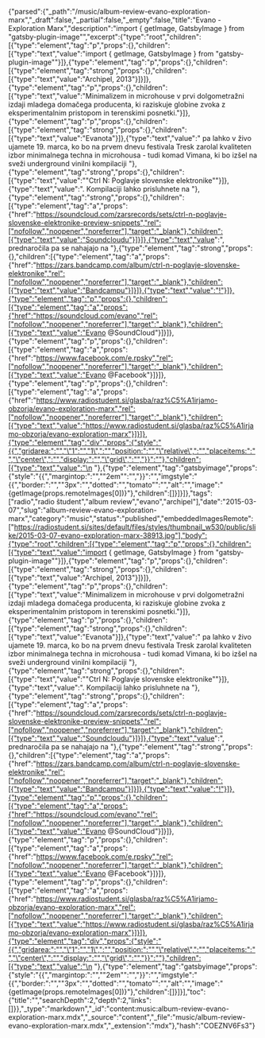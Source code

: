 {"parsed":{"_path":"/music/album-review-evano-exploration-marx","_draft":false,"_partial":false,"_empty":false,"title":"Evano - Exploration Marx","description":"import { getImage, GatsbyImage } from \"gatsby-plugin-image\"","excerpt":{"type":"root","children":[{"type":"element","tag":"p","props":{},"children":[{"type":"text","value":"import { getImage, GatsbyImage } from \"gatsby-plugin-image\""}]},{"type":"element","tag":"p","props":{},"children":[{"type":"element","tag":"strong","props":{},"children":[{"type":"text","value":"Archipel, 2013"}]}]},{"type":"element","tag":"p","props":{},"children":[{"type":"text","value":"Minimalizem in microhouse v prvi dolgometražni izdaji mladega domačega producenta, ki raziskuje globine zvoka z eksperimentalnim pristopom in terenskimi posnetki."}]},{"type":"element","tag":"p","props":{},"children":[{"type":"element","tag":"strong","props":{},"children":[{"type":"text","value":"Evanota"}]},{"type":"text","value":" pa lahko v živo ujamete 19. marca, ko bo na prvem dnevu festivala Tresk zarolal kvaliteten izbor minimalnega techna in microhousa - tudi komad Vimana, ki bo izšel na sveži underground vinilni kompilaciji "},{"type":"element","tag":"strong","props":{},"children":[{"type":"text","value":"\"Ctrl N: Poglavje slovenske elektronike\""}]},{"type":"text","value":". Kompilaciji lahko prisluhnete na "},{"type":"element","tag":"strong","props":{},"children":[{"type":"element","tag":"a","props":{"href":"https://soundcloud.com/zarsrecords/sets/ctrl-n-poglavje-slovenske-elektronike-preview-snippets","rel":["nofollow","noopener","noreferrer"],"target":"_blank"},"children":[{"type":"text","value":"Soundcloudu"}]}]},{"type":"text","value":", prednaročila pa se nahajajo na "},{"type":"element","tag":"strong","props":{},"children":[{"type":"element","tag":"a","props":{"href":"https://zars.bandcamp.com/album/ctrl-n-poglavje-slovenske-elektronike","rel":["nofollow","noopener","noreferrer"],"target":"_blank"},"children":[{"type":"text","value":"Bandcampu"}]}]},{"type":"text","value":"!"}]},{"type":"element","tag":"p","props":{},"children":[{"type":"element","tag":"a","props":{"href":"https://soundcloud.com/evano","rel":["nofollow","noopener","noreferrer"],"target":"_blank"},"children":[{"type":"text","value":"Evano @SoundCloud"}]}]},{"type":"element","tag":"p","props":{},"children":[{"type":"element","tag":"a","props":{"href":"https://www.facebook.com/e.rpsky","rel":["nofollow","noopener","noreferrer"],"target":"_blank"},"children":[{"type":"text","value":"Evano @Facebook"}]}]},{"type":"element","tag":"p","props":{},"children":[{"type":"element","tag":"a","props":{"href":"https://www.radiostudent.si/glasba/raz%C5%A1irjamo-obzorja/evano-exploration-marx","rel":["nofollow","noopener","noreferrer"],"target":"_blank"},"children":[{"type":"text","value":"https://www.radiostudent.si/glasba/raz%C5%A1irjamo-obzorja/evano-exploration-marx"}]}]},{"type":"element","tag":"div","props":{"style":"{{","gridarea:":"","\"1":"","1\",":"","position:":"","\"relative\",":"","placeitems:":"","\"center\",":"","display:":"","\"grid\",":"","}}":""},"children":[{"type":"text","value":"\n  "},{"type":"element","tag":"gatsbyimage","props":{"style":"{{","margintop:":"","\"2em\"":"","}}":"","imgstyle":"{{","border:":"","\"3px":"","dotted":"","tomato\"":"","alt":"","image":"{getImage(props.remoteImages[0])}"},"children":[]}]}]},"tags":["radio","radio študent","album review","evano","archipel"],"date":"2015-03-07","slug":"album-review-evano-exploration-marx","category":"music","status":"published","embeddedImagesRemote":["https://radiostudent.si/sites/default/files/styles/thumbnail_w530/public/slike/2015-03-07-evano-exploration-marx-38913.jpg"],"body":{"type":"root","children":[{"type":"element","tag":"p","props":{},"children":[{"type":"text","value":"import { getImage, GatsbyImage } from \"gatsby-plugin-image\""}]},{"type":"element","tag":"p","props":{},"children":[{"type":"element","tag":"strong","props":{},"children":[{"type":"text","value":"Archipel, 2013"}]}]},{"type":"element","tag":"p","props":{},"children":[{"type":"text","value":"Minimalizem in microhouse v prvi dolgometražni izdaji mladega domačega producenta, ki raziskuje globine zvoka z eksperimentalnim pristopom in terenskimi posnetki."}]},{"type":"element","tag":"p","props":{},"children":[{"type":"element","tag":"strong","props":{},"children":[{"type":"text","value":"Evanota"}]},{"type":"text","value":" pa lahko v živo ujamete 19. marca, ko bo na prvem dnevu festivala Tresk zarolal kvaliteten izbor minimalnega techna in microhousa - tudi komad Vimana, ki bo izšel na sveži underground vinilni kompilaciji "},{"type":"element","tag":"strong","props":{},"children":[{"type":"text","value":"\"Ctrl N: Poglavje slovenske elektronike\""}]},{"type":"text","value":". Kompilaciji lahko prisluhnete na "},{"type":"element","tag":"strong","props":{},"children":[{"type":"element","tag":"a","props":{"href":"https://soundcloud.com/zarsrecords/sets/ctrl-n-poglavje-slovenske-elektronike-preview-snippets","rel":["nofollow","noopener","noreferrer"],"target":"_blank"},"children":[{"type":"text","value":"Soundcloudu"}]}]},{"type":"text","value":", prednaročila pa se nahajajo na "},{"type":"element","tag":"strong","props":{},"children":[{"type":"element","tag":"a","props":{"href":"https://zars.bandcamp.com/album/ctrl-n-poglavje-slovenske-elektronike","rel":["nofollow","noopener","noreferrer"],"target":"_blank"},"children":[{"type":"text","value":"Bandcampu"}]}]},{"type":"text","value":"!"}]},{"type":"element","tag":"p","props":{},"children":[{"type":"element","tag":"a","props":{"href":"https://soundcloud.com/evano","rel":["nofollow","noopener","noreferrer"],"target":"_blank"},"children":[{"type":"text","value":"Evano @SoundCloud"}]}]},{"type":"element","tag":"p","props":{},"children":[{"type":"element","tag":"a","props":{"href":"https://www.facebook.com/e.rpsky","rel":["nofollow","noopener","noreferrer"],"target":"_blank"},"children":[{"type":"text","value":"Evano @Facebook"}]}]},{"type":"element","tag":"p","props":{},"children":[{"type":"element","tag":"a","props":{"href":"https://www.radiostudent.si/glasba/raz%C5%A1irjamo-obzorja/evano-exploration-marx","rel":["nofollow","noopener","noreferrer"],"target":"_blank"},"children":[{"type":"text","value":"https://www.radiostudent.si/glasba/raz%C5%A1irjamo-obzorja/evano-exploration-marx"}]}]},{"type":"element","tag":"div","props":{"style":"{{","gridarea:":"","\"1":"","1\",":"","position:":"","\"relative\",":"","placeitems:":"","\"center\",":"","display:":"","\"grid\",":"","}}":""},"children":[{"type":"text","value":"\n  "},{"type":"element","tag":"gatsbyimage","props":{"style":"{{","margintop:":"","\"2em\"":"","}}":"","imgstyle":"{{","border:":"","\"3px":"","dotted":"","tomato\"":"","alt":"","image":"{getImage(props.remoteImages[0])}"},"children":[]}]}],"toc":{"title":"","searchDepth":2,"depth":2,"links":[]}},"_type":"markdown","_id":"content:music:album-review-evano-exploration-marx.mdx","_source":"content","_file":"music/album-review-evano-exploration-marx.mdx","_extension":"mdx"},"hash":"COEZNV6Fs3"}